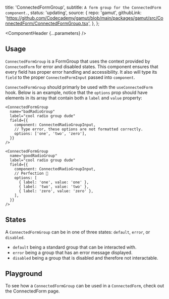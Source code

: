 


  title: 'ConnectedFormGroup',
  subtitle: `A form group for the ConnectedForm component.`,
  status: 'updating',
  source: {
    repo: 'gamut',
    githubLink:
      'https://github.com/Codecademy/gamut/blob/main/packages/gamut/src/ConnectedForm/ConnectedFormGroup.tsx',
  },
};

<Meta of={ConnectedFormGroupStories} />

<ComponentHeader {...parameters} />

## Usage

`ConnectedFormGroup` is a <LinkTo id='Atoms/FormElements/FormGroup'>FormGroup</LinkTo> that uses the context provided by `ConnectedForm` for error and disabled states. This component ensures that every field has proper error handling and accessibility. It also will type its `field` to the proper `ConnectedFormInput` passed into `component`.

`ConnectedFormGroup` should primarly be used with the `useConnectedForm` hook. Below is an example, notice that the `options` prop should have elements in its array that contain both a `label` and `value` property:

```tsx
<ConnectedFormGroup
  name="badRadioGroup"
  label="cool radio group dude"
  field={{
    component: ConnectedRadioGroupInput,
    // Type error, these options are not formatted correctly.
    options: ['one', 'two', 'zero'],
  }}
/>

<ConnectedFormGroup
  name="goodRadioGroup"
  label="cool radio group dude"
  field={{
    component: ConnectedRadioGroupInput,
    // Perfection 🙌
    options: [
      { label: 'one', value: 'one' },
      { label: 'two', value: 'two' },
      { label: 'zero', value: 'zero' },
    ],
  }}
/>
```

## States

A `ConnectedFormGroup` can be in one of three states: `default`, `error`, or `disabled`.

- `default` being a standard group that can be interacted with.
- `error` being a group that has an error message displayed.
- `disabled` being a group that is disabled and therefore not interactable.

<Canvas of={ConnectedFormGroupStories.States} />

## Playground

To see how a `ConnectedFormGroup` can be used in a `ConnectedForm`, check out the <LinkTo id="Organisms/ConnectedForm/ConnectedForm">ConnectedForm</LinkTo> page.

<Canvas sourceState="shown" of={ConnectedFormGroupStories.Default} />

<Controls />
